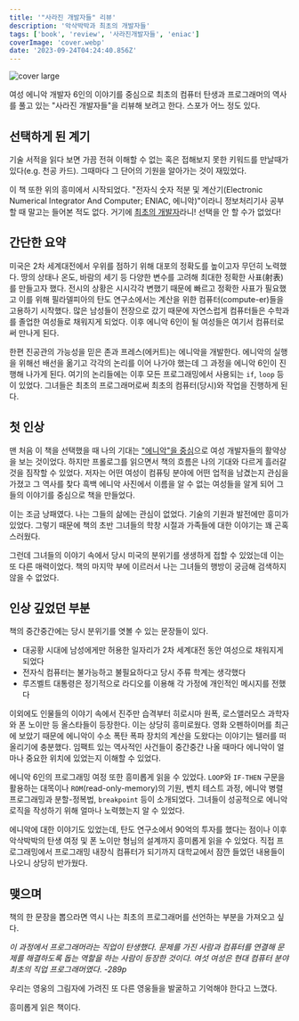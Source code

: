 ```yaml
---
title: '"사라진 개발자들" 리뷰'
description: '악삭박박과 최초의 개발자들'
tags: ['book', 'review', '사라진개발자들', 'eniac']
coverImage: 'cover.webp'
date: '2023-09-24T04:24:40.856Z'
---
```


![cover large](cover-large.webp 'cover')

여성 에니악 개발자 6인의 이야기를 중심으로 최초의 컴퓨터 탄생과 프로그래머의 역사를 풀고 있는 "사라진 개발자들"을 리뷰해 보려고 한다. 스포가 어느 정도 있다.

## 선택하게 된 계기

기술 서적을 읽다 보면 가끔 전혀 이해할 수 없는 혹은 접해보지 못한 키워드를 만날때가 있다(e.g. 천공 카드). 그때마다 그 단어의 기원을 알아가는 것이 재밌었다.

이 책 또한 위의 흥미에서 시작되었다. "전자식 숫자 적분 및 계산기(Electronic Numerical Integrator And Computer; ENIAC, 에니악)"이라니 정보처리기사 공부할 때 말고는 들어본 적도 없다. 거기에 <u>최초의 개발자</u>라니! 선택을 안 할 수가 없었다!

## 간단한 요약

미국은 2차 세계대전에서 우위를 점하기 위해 대포의 정확도를 높이고자 무던히 노력했다. 땅의 상태나 온도, 바람의 세기 등 다양한 변수를 고려해 최대한 정확한 사표(射表)를 만들고자 했다. 전시의 상황은 시시각각 변했기 때문에 빠르고 정확한 사표가 필요했고 이를 위해 필라델피아의 탄도 연구소에서는 계산을 위한 컴퓨터(compute-er)들을 고용하기 시작했다. 많은 남성들이 전장으로 갔기 때문에 자연스럽게 컴퓨터들은 수학과를 졸업한 여성들로 채워지게 되었다. 이후 에니악 6인이 될 여성들은 여기서 컴퓨터로써 만나게 된다.

한편 진공관의 가능성을 믿은 존과 프레스(에커트)는 에니악을 개발한다. 에니악의 실행을 위해선 배선을 옮기고 각각의 논리를 이어 나가야 했는데 그 과정을 에니악 6인이 진행해 나가게 된다. 여기의 논리들에는 이후 모든 프로그래밍에서 사용되는 `if`, `loop` 등이 있었다. 그녀들은 최초의 프로그래머로써 최초의 컴퓨터(당시)와 작업을 진행하게 된다.

## 첫 인상

맨 처음 이 책을 선택했을 때 나의 기대는 <u>"에니악"을 중심</u>으로 여성 개발자들의 활약상을 보는 것이었다. 하지만 프롤로그를 읽으면서 책의 흐름은 나의 기대와 다르게 흘러갈 것을 짐작할 수 있었다. 저자는 어떤 여성이 컴퓨팅 분야에 어떤 업적을 남겼는지 관심을 가졌고 그 역사를 찾다 흑백 에니악 사진에서 이름을 알 수 없는 여성들을 알게 되어 그들의 이야기를 중심으로 책을 만들었다.

이는 조금 낭패였다. 나는 그들의 삶에는 관심이 없었다. 기술의 기원과 발전에만 흥미가 있었다. 그렇기 때문에 책의 초반 그녀들의 학창 시절과 가족들에 대한 이야기는 꽤 곤혹스러웠다.

그런데 그녀들의 이야기 속에서 당시 미국의 분위기를 생생하게 접할 수 있었는데 이는 또 다른 매력이었다. 책의 마지막 부에 이르러서 나는 그녀들의 행방이 궁금해 검색하지 않을 수 없었다.

## 인상 깊었던 부분

책의 중간중간에는 당시 분위기를 엿볼 수 있는 문장들이 있다.

- 대공황 시대에 남성에게만 허용한 일자리가 2차 세계대전 동안 여성으로 채워지게 되었다
- 전자식 컴퓨터는 불가능하고 불필요하다고 당시 주류 학계는 생각했다
- 루즈벨트 대통령은 정기적으로 라디오를 이용해 각 가정에 개인적인 메시지를 전했다

이외에도 인물들의 이야기 속에서 진주만 습격부터 히로시마 원폭, 로스앨러모스 과학자와 폰 노이만 등 올스타들이 등장한다. 이는 상당히 흥미로웠다. 영화 오펜하이머를 최근에 보았기 때문에 에니악이 수소 폭탄 폭파 장치의 계산을 도왔다는 이야기는 텔러를 떠올리기에 충분했다. 임팩트 있는 역사적인 사건들이 중간중간 나올 때마다 에니악이 얼마나 중요한 위치에 있었는지 이해할 수 있었다.

에니악 6인의 프로그래밍 여정 또한 흥미롭게 읽을 수 있었다. `LOOP`와 `IF-THEN` 구문을 활용하는 대목이나 `ROM`(read-only-memory)의 기원, 벤치 테스트 과정, 에니악 병렬 프로그래밍과 분할-정복법, `breakpoint` 등이 소개되었다. 그녀들이 성공적으로 에니악 로직을 작성하기 위해 얼마나 노력했는지 알 수 있었다.

에니악에 대한 이야기도 있었는데, 탄도 연구소에서 90억의 투자를 했다는 점이나 이후 악삭박박의 탄생 여정 및 폰 노이만 형님의 설계까지 흥미롭게 읽을 수 있었다. 직접 프로그래밍에서 프로그래밍 내장식 컴퓨터가 되기까지 대학교에서 잠깐 들었던 내용들이 나오니 상당히 반가웠다.

## 맺으며

책의 한 문장을 뽑으라면 역시 나는 최초의 프로그래머를 선언하는 부분을 가져오고 싶다.

<i>
  이 과정에서 프로그래머라는 직업이 탄생했다. 문제를 가진 사람과 컴퓨터를 연결해
  문제를 해결하도록 돕는 역할을 하는 사람이 등장한 것이다. 여섯 여성은 현대
  컴퓨터 분야 최초의 직업 프로그래머였다. -289p
</i>

우리는 영웅의 그림자에 가려진 또 다른 영웅들을 발굴하고 기억해야 한다고 느꼈다.

흥미롭게 읽은 책이다.
